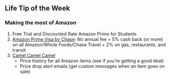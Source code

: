 ## Life Tip of the Week

### Making the most of Amazon

::: {.small}

1. Free Trial and Discounted Rate Amazon 
   Prime for Students
2. [Amazon Prime Visa by
   Chase](https://www.chase.com/personal/credit-cards/amazon):
   No annual fee + 5% cash back (or more) on all Amazon/Whole Foods/Chase Travel + 2% on gas, restaurants, and transit
3. [Camel Camel Camel](https://camelcamelcamel.com/)
   - Price history for all Amazon items (see if you're getting a good deal)
   - Price drop alert emails (get custom messages when an item goes on sale)
    
:::
